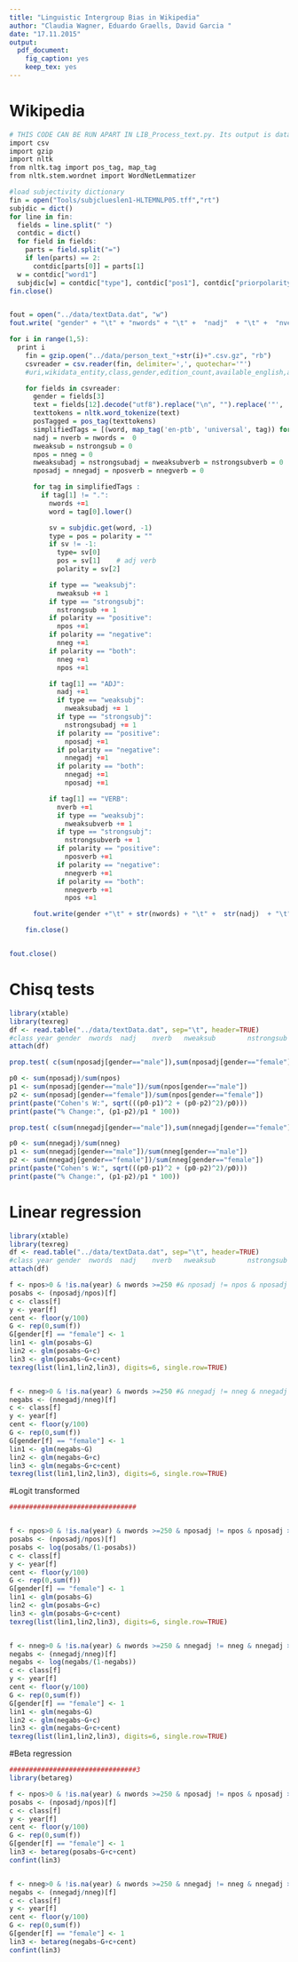 ```yaml
---
title: "Linguistic Intergroup Bias in Wikipedia"
author: "Claudia Wagner, Eduardo Graells, David Garcia "
date: "17.11.2015"
output:
  pdf_document:
    fig_caption: yes
    keep_tex: yes
---
```


# Wikipedia

```r
# THIS CODE CAN BE RUN APART IN LIB_Process_text.py. Its output is data/textData.dat, already provided
import csv
import gzip
import nltk
from nltk.tag import pos_tag, map_tag
from nltk.stem.wordnet import WordNetLemmatizer

#load subjectivity dictionary
fin = open("Tools/subjclueslen1-HLTEMNLP05.tff","rt")
subjdic = dict()
for line in fin:
  fields = line.split(" ")
  contdic = dict()
  for field in fields:
    parts = field.split("=")
    if len(parts) == 2:
      contdic[parts[0]] = parts[1]
  w = contdic["word1"]
  subjdic[w] = contdic["type"], contdic["pos1"], contdic["priorpolarity"].replace("\n", "")
fin.close()


fout = open("../data/textData.dat", "w")
fout.write( "gender" + "\t" + "nwords" + "\t" +  "nadj"  + "\t" +  "nverb"  + "\t" + "nweaksub" + "\t" + "nstrongsub" + "\t" + "npos" + "\t" + "nneg" + "\t" + "nweaksubadj" + "\t" + "nstrongsubadj" + "\t" + "nweaksubverb" + "\t" + "nstrongsubverb" + "\t" + "nposadj" + "\t" + "nnegadj" + "\t" + "nposverb" + "\t" + "nnegverb"  + "\n") 

for i in range(1,5):
  print i
	fin = gzip.open("../data/person_text_"+str(i)+".csv.gz", "rb")
	csvreader = csv.reader(fin, delimiter=',', quotechar='"')
	#uri,wikidata_entity,class,gender,edition_count,available_english,available_editions,birth_year,death_year,page_length,page_out_degree,label,abstract

	for fields in csvreader:
	  gender = fields[3]
	  text = fields[12].decode("utf8").replace("\n", "").replace('"', '')
	  texttokens = nltk.word_tokenize(text)
	  posTagged = pos_tag(texttokens)
	  simplifiedTags = [(word, map_tag('en-ptb', 'universal', tag)) for word, tag in posTagged]
	  nadj = nverb = nwords =  0
	  nweaksub = nstrongsub = 0
	  npos = nneg = 0
	  nweaksubadj = nstrongsubadj = nweaksubverb = nstrongsubverb = 0
	  nposadj = nnegadj = nposverb = nnegverb = 0

	  for tag in simplifiedTags :
	    if tag[1] != ".":
	      nwords +=1
	      word = tag[0].lower()

	      sv = subjdic.get(word, -1)
	      type = pos = polarity = ""
	      if sv != -1:
	        type= sv[0]
	        pos = sv[1]    # adj verb
	        polarity = sv[2]

	      if type == "weaksubj":
	        nweaksub += 1
	      if type == "strongsubj":
	        nstrongsub += 1
	      if polarity == "positive":
	        npos +=1
	      if polarity == "negative":
	        nneg +=1
	      if polarity == "both":
	        nneg +=1
	        npos +=1

	      if tag[1] == "ADJ":
	        nadj +=1
	        if type == "weaksubj":
	          nweaksubadj += 1
	        if type == "strongsubj":
	          nstrongsubadj += 1
	        if polarity == "positive":
	          nposadj +=1
	        if polarity == "negative":
	          nnegadj +=1
	        if polarity == "both":
	          nnegadj +=1
	          nposadj +=1

	      if tag[1] == "VERB":
	        nverb +=1
	        if type == "weaksubj":
	          nweaksubverb += 1
	        if type == "strongsubj":
	          nstrongsubverb += 1
	        if polarity == "positive":
	          nposverb +=1
	        if polarity == "negative":
	          nnegverb +=1
	        if polarity == "both":
	          nnegverb +=1
	          npos +=1

	  fout.write(gender +"\t" + str(nwords) + "\t" +  str(nadj)  + "\t" +  str(nverb) + "\t" + str(nweaksub) + "\t" + str(nstrongsub) + "\t" + str(npos) + "\t" + str(nneg) + "\t" + str(nweaksubadj) + "\t" + str(nstrongsubadj) + "\t" + str(nweaksubverb) + "\t" + str(nstrongsubverb) + "\t" + str(nposadj) + "\t" + str(nnegadj) + "\t" + str(nposverb) + "\t" + str(nnegverb) + "\n") 

	fin.close()


fout.close()
```


# Chisq tests

```r

library(xtable)
library(texreg)
df <- read.table("../data/textData.dat", sep="\t", header=TRUE)
#class year gender  nwords  nadj    nverb   nweaksub        nstrongsub      npos    nneg    nweaksubadj     nstrongsubadj   nweaksubverb    nstrongsubverb  nposadj nnegadj nposverb        nnegverb
attach(df)

prop.test( c(sum(nposadj[gender=="male"]),sum(nposadj[gender=="female"])), c(sum(npos[gender=="male"]), sum(npos[gender=="female"])), alternative="greater")

p0 <- sum(nposadj)/sum(npos)
p1 <- sum(nposadj[gender=="male"])/sum(npos[gender=="male"])
p2 <- sum(nposadj[gender=="female"])/sum(npos[gender=="female"])
print(paste("Cohen's W:", sqrt(((p0-p1)^2 + (p0-p2)^2)/p0)))
print(paste("% Change:", (p1-p2)/p1 * 100))

prop.test( c(sum(nnegadj[gender=="male"]),sum(nnegadj[gender=="female"])), c(sum(nneg[gender=="male"]), sum(nneg[gender=="female"])), alternative="less")

p0 <- sum(nnegadj)/sum(nneg)
p1 <- sum(nnegadj[gender=="male"])/sum(nneg[gender=="male"])
p2 <- sum(nnegadj[gender=="female"])/sum(nneg[gender=="female"])
print(paste("Cohen's W:", sqrt(((p0-p1)^2 + (p0-p2)^2)/p0)))
print(paste("% Change:", (p1-p2)/p1 * 100))

```
\newpage 


# Linear regression


```r

library(xtable)
library(texreg)
df <- read.table("../data/textData.dat", sep="\t", header=TRUE)
#class year gender  nwords  nadj    nverb   nweaksub        nstrongsub      npos    nneg    nweaksubadj     nstrongsubadj   nweaksubverb    nstrongsubverb  nposadj nnegadj nposverb        nnegverb
attach(df)

f <- npos>0 & !is.na(year) & nwords >=250 #& nposadj != npos & nposadj >0
posabs <- (nposadj/npos)[f]
c <- class[f]
y <- year[f]
cent <- floor(y/100)
G <- rep(0,sum(f))
G[gender[f] == "female"] <- 1
lin1 <- glm(posabs~G)
lin2 <- glm(posabs~G+c)
lin3 <- glm(posabs~G+c+cent)
texreg(list(lin1,lin2,lin3), digits=6, single.row=TRUE)


f <- nneg>0 & !is.na(year) & nwords >=250 #& nnegadj != nneg & nnegadj >0
negabs <- (nnegadj/nneg)[f]
c <- class[f]
y <- year[f]
cent <- floor(y/100)
G <- rep(0,sum(f))
G[gender[f] == "female"] <- 1
lin1 <- glm(negabs~G)
lin2 <- glm(negabs~G+c)
lin3 <- glm(negabs~G+c+cent)
texreg(list(lin1,lin2,lin3), digits=6, single.row=TRUE)

```

\newpage 

#Logit transformed

```r

################################


f <- npos>0 & !is.na(year) & nwords >=250 & nposadj != npos & nposadj >0
posabs <- (nposadj/npos)[f]
posabs <- log(posabs/(1-posabs))
c <- class[f]
y <- year[f]
cent <- floor(y/100)
G <- rep(0,sum(f))
G[gender[f] == "female"] <- 1
lin1 <- glm(posabs~G)
lin2 <- glm(posabs~G+c)
lin3 <- glm(posabs~G+c+cent)
texreg(list(lin1,lin2,lin3), digits=6, single.row=TRUE)


f <- nneg>0 & !is.na(year) & nwords >=250 & nnegadj != nneg & nnegadj >0
negabs <- (nnegadj/nneg)[f]
negabs <- log(negabs/(1-negabs))
c <- class[f]
y <- year[f]
cent <- floor(y/100)
G <- rep(0,sum(f))
G[gender[f] == "female"] <- 1
lin1 <- glm(negabs~G)
lin2 <- glm(negabs~G+c)
lin3 <- glm(negabs~G+c+cent)
texreg(list(lin1,lin2,lin3), digits=6, single.row=TRUE)


```

\newpage 

#Beta regression

```r

################################3
library(betareg)

f <- npos>0 & !is.na(year) & nwords >=250 & nposadj != npos & nposadj >0
posabs <- (nposadj/npos)[f]
c <- class[f]
y <- year[f]
cent <- floor(y/100)
G <- rep(0,sum(f))
G[gender[f] == "female"] <- 1
lin3 <- betareg(posabs~G+c+cent)
confint(lin3)


f <- nneg>0 & !is.na(year) & nwords >=250 & nnegadj != nneg & nnegadj >0
negabs <- (nnegadj/nneg)[f]
c <- class[f]
y <- year[f]
cent <- floor(y/100)
G <- rep(0,sum(f))
G[gender[f] == "female"] <- 1
lin3 <- betareg(negabs~G+c+cent)
confint(lin3)



```
